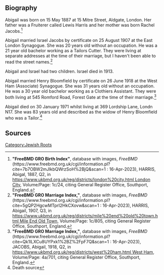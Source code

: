 [[Category:Jewish Roots]]
== Biography ==

Abigail was born on 15 May 1887 at 15 Mitre Street, Aldgate, London.  Her father was a Fruiterer called Lewis Harris and her mother was born Rachel Jacobs.<ref>
'''"FreeBMD GRO Birth Index"''', database with images, ''FreeBMD'' (https://www.freebmd.org.uk/cgi/information.pl?cite=7b7OBW2mJlkbQWrzSoH%2BjQ&scan=1 : 16-Apr-2023),
HARRIS, Abigal, 1887, Q2, in [[https://www.ukbmd.org.uk/reg/districts/london%20city.html London City]], Volume/Page: 1c/24,
citing General Register Office, Southport, England.
</ref>

Abigail married Israel Jacobs by certificate on 25 August 1907 at the East London Synagogue. She was 20 years old without an occupation. He was a 21 year old bachelor working as a Tailors Cutter.  They were living at separate addresses at the time of their marriage, but I haven't been able to read the street names.<ref>
'''"FreeBMD GRO Marriage Index,"''', database with images, ''FreeBMD'' (https://www.freebmd.org.uk/cgi/information.pl?cite=5gQP2HgcwMTprI2HkCXovw&scan=1 : 16-Apr-2023),
HARRIS, Abigail, 1907, Q3, in [[https://www.ukbmd.org.uk/reg/districts/mile%20end%20old%20town.html Mile End Old Town]], Volume/Page: 1c/805,
citing General Register Office, Southport, England.
</ref>


Abigail and Israel had two children.  Israel died in 1913.

Abigail married Henry Bloomfield by certificate on 26 June 1918 at the West Ham (Associate) Synagogue. She was 31 years old without an occupation. He was a 30 year old bachelor working as a Clothiers Assistant.  They were both living at 545 Romford Road, Forest Gate at the time of their marriage.<ref>
'''"FreeBMD GRO Marriage Index,"''', database with images, ''FreeBMD'' (https://www.freebmd.org.uk/cgi/information.pl?cite=Qk1lLXCu8UYPxk1%2BZ%2FpF7Q&scan=1 : 16-Apr-2023),
JACOBS, Abigail, 1918, Q2, in [[https://www.ukbmd.org.uk/reg/districts/west%20ham.html West Ham]], Volume/Page: 4a/701,
citing General Register Office, Southport, England.
</ref>

Abigail died on 30 January 1971 whilst living at 369 Lordship Lane, Londn N17. She was 83 years old and described as the widow of Henry Bloomfield who was a Tailor.<ref>Death source</ref>

== Sources ==
<references />